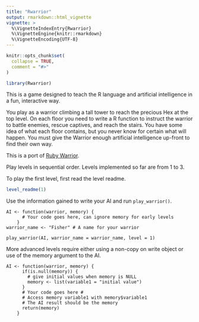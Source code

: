 ```yaml
---
title: "Rwarrior"
output: rmarkdown::html_vignette
vignette: >
  %\VignetteIndexEntry{Rwarrior}
  %\VignetteEngine{knitr::rmarkdown}
  %\VignetteEncoding{UTF-8}
---
```


```r
knitr::opts_chunk$set(
  collapse = TRUE,
  comment = "#>"
)
```

```r
library(Rwarrior)
```

This is a game designed to teach the R language and artificial intelligence in a fun, interactive way.

You play as a warrior climbing a tall tower to reach the precious Hex at the top level.
On each floor you need to write a R function to instruct the warrior to battle enemies, rescue captives, and reach the stairs. 
You have some idea of what each floor contains, but you never know for certain what will happen. 
You must give the Warrior enough artificial intelligence up-front to find their own way.

This is a port of [Ruby Warrior](https://github.com/ryanb/ruby-warrior).

Play levels in sequential order. 
Levels implemented so far are from 1 to 3.

To play the first level, first read the level readme. 

```r
level_readme(1)
```

Use the information gained to write your AI and run `play_warrior()`.

```
AI <- function(warrior, memory) {
      # Your code goes here, can ignore memory for early levels
    }
warrior_name <- "Fisher" # A name for your warrior
    
play_warrior(AI, warrior_name = warrior_name, level = 1)
```

More advanced levels require either using a non-copy on write object or use of the memory argument to the AI. 

```
AI <- function(warrior, memory) {
      if(is.null(memory)) {
        # give initial values when memory is NULL
        memory <- list(variable1 = "initial value") 
      }
      # Your code goes here #
      # Access memory variable1 with memory$variable1
      # The AI result should be the memory
      return(memory)
    }
```
